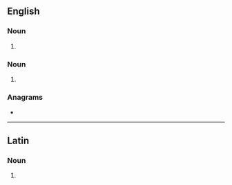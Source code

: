 ==English==

===Noun===
{{en-noun|epheboi}}

# {{synonym of|ephebe|lang=en}}

===Noun===
{{head|en|noun form}}

# {{plural of|ephebo|lang=en}}

===Anagrams===
* {{anagrams|en|a=beehops|phoebes|phœbes}}

----

==Latin==
{{wikipedia}}

===Noun===
{{head|la|noun form|head=ephēbōs|g=m}}

# {{inflection of|ephēbus||acc|p|lang=la}}